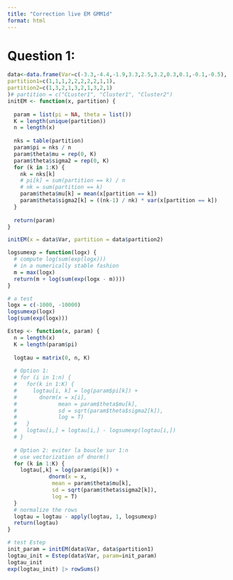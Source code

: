 ```yaml
---
title: "Correction live EM GMM1d"
format: html
---
```




# Question 1:

```r
data<-data.frame(Var=c(-3.3,-4.4,-1.9,3.3,2.5,3.2,0.3,0.1,-0.1,-0.5),
partition1=c(1,1,1,2,2,2,2,2,1,1),
partition2=c(1,3,2,1,3,2,1,3,2,1)
)# partition = c("CLuster1", "Cluster1", "Cluster2")
initEM <- function(x, partition) {
  
  param = list(pi = NA, theta = list())
  K = length(unique(partition))
  n = length(x)  
  
  nks = table(partition)
  param$pi = nks / n
  param$theta$mu = rep(0, K)
  param$theta$sigma2 = rep(0, K)
  for (k in 1:K) {
    nk = nks[k]
    # pi[k] = sum(partition == k) / n
    # nk = sum(partition == k)
    param$theta$mu[k] = mean(x[partition == k])
    param$theta$sigma2[k] = ((nk-1) / nk) * var(x[partition == k])
  }
  
  return(param)
}

initEM(x = data$Var, partition = data$partition2)
```

```r

logsumexp = function(logx) {
  # compute log(sum(exp(logx)))
  # in a numerically stable fashion
  m = max(logx)
  return(m + log(sum(exp(logx - m))))
}

# a test
logx = c(-1000, -10000)
logsumexp(logx)
log(sum(exp(logx)))

Estep <- function(x, param) {
  n = length(x)
  K = length(param$pi)
  
  logtau = matrix(0, n, K)
  
  # Option 1:
  # for (i in 1:n) {
  #   for(k in 1:K) {
  #     logtau[i, k] = log(param$pi[k]) + 
  #       dnorm(x = x[i], 
  #             mean = param$theta$mu[k],
  #             sd = sqrt(param$theta$sigma2[k]), 
  #             log = T)
  #   }
  #   logtau[i,] = logtau[i,] - logsumexp(logtau[i,])
  # }
  
  # Option 2: eviter la boucle sur 1:n
  # use vectorization of dnorm()
  for (k in 1:K) {
    logtau[,k] = log(param$pi[k]) +
             dnorm(x = x, 
              mean = param$theta$mu[k],
              sd = sqrt(param$theta$sigma2[k]), 
              log = T)
  }
  # normalize the rows
  logtau = logtau - apply(logtau, 1, logsumexp)
  return(logtau)
}

# test Estep
init_param = initEM(data$Var, data$partition1)
logtau_init = Estep(data$Var, param=init_param)
logtau_init
exp(logtau_init) |> rowSums()
```

